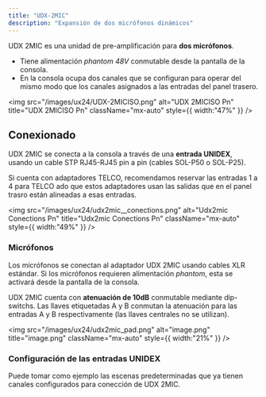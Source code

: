 ```yaml
---
title: "UDX-2MIC"
description: "Expansión de dos micrófonos dinámicos"
---
```


UDX 2MIC es una unidad de pre-amplificación para **dos micrófonos**. 

- Tiene alimentación _phantom 48V_ conmutable desde la pantalla de la consola. 
- En la consola ocupa dos canales que se configuran para operar del mismo modo que los canales asignados a las entradas del panel trasero.

<img
  src="/images/ux24/UDX-2MICISO.png"
  alt="UDX 2MICISO Pn"
  title="UDX 2MICISO Pn"
  className="mx-auto"
  style={{ width:"47%" }}
/>

## Conexionado

UDX 2MIC se conecta a la consola a través de una **entrada UNIDEX**, usando un cable STP RJ45-RJ45  pin a pin (cables SOL-P50 o SOL-P25).

<Warning>
  Si cuenta con adaptadores TELCO, recomendamos reservar las entradas 1 a 4 para TELCO ado que estos adaptadores usan las salidas que en el panel trasro están alineadas a esas entradas.
</Warning>

<img
  src="/images/ux24/udx2mic__conections.png"
  alt="Udx2mic Conections Pn"
  title="Udx2mic Conections Pn"
  className="mx-auto"
  style={{ width:"49%" }}
/>

### Micrófonos

Los micrófonos se conectan al adaptador UDX 2MIC usando cables XLR estándar. Si los micrófonos requieren alimentación _phantom_, esta se activará desde la pantalla de la consola.

UDX 2MIC cuenta con **atenuación de 10dB** conmutable mediante dip-switchs. Las llaves etiquetadas A y B conmutan la atenuación para las entradas A y B respectivamente (las llaves centrales no se utilizan).

<img
  src="/images/ux24/udx2mic_pad.png"
  alt="image.png"
  title="image.png"
  className="mx-auto"
  style={{ width:"21%" }}
/>

### Configuración de las entradas UNIDEX

<Tip>
  Puede tomar como ejemplo las escenas predeterminadas que ya tienen canales configurados para conección de UDX 2MIC.
</Tip>